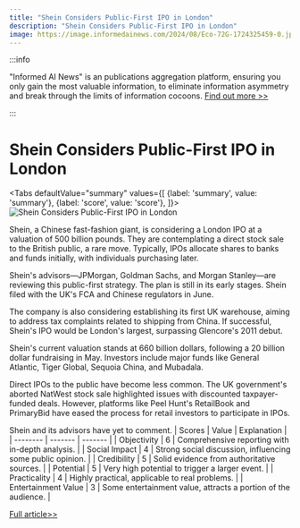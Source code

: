 ```yaml
---
title: "Shein Considers Public-First IPO in London"
description: "Shein Considers Public-First IPO in London"
image: https://image.informedainews.com/2024/08/Eco-72G-1724325459-0.jpg
---
```



:::info

"Informed AI News" is an publications aggregation platform, ensuring you only gain the most valuable information, to eliminate information asymmetry and break through the limits of information cocoons.  [Find out more >>](/)

:::

# Shein Considers Public-First IPO in London


<Tabs
	defaultValue="summary"
	values={[
	{label: 'summary', value: 'summary'},
	{label: 'score', value: 'score'},
]}>
<TabItem value="summary">
<img
  src="https://image.informedainews.com/2024/08/Eco-72G-1724325459-0.jpg"
  alt="Shein Considers Public-First IPO in London"
/>



Shein, a Chinese fast-fashion giant, is considering a London IPO at a valuation of 500 billion pounds. They are contemplating a direct stock sale to the British public, a rare move. Typically, IPOs allocate shares to banks and funds initially, with individuals purchasing later.

Shein's advisors—JPMorgan, Goldman Sachs, and Morgan Stanley—are reviewing this public-first strategy. The plan is still in its early stages. Shein filed with the UK's FCA and Chinese regulators in June.

The company is also considering establishing its first UK warehouse, aiming to address tax complaints related to shipping from China. If successful, Shein's IPO would be London's largest, surpassing Glencore's 2011 debut.

Shein's current valuation stands at 660 billion dollars, following a 20 billion dollar fundraising in May. Investors include major funds like General Atlantic, Tiger Global, Sequoia China, and Mubadala.

Direct IPOs to the public have become less common. The UK government's aborted NatWest stock sale highlighted issues with discounted taxpayer-funded deals. However, platforms like Peel Hunt's RetailBook and PrimaryBid have eased the process for retail investors to participate in IPOs.

Shein and its advisors have yet to comment.
</TabItem>
<TabItem value="score">
	| Scores     | Value   | Explanation |
	| -------- | ------- | ------- |
	| Objectivity  | 6    | Comprehensive reporting with in-depth analysis.    |
	| Social Impact | 4     | Strong social discussion, influencing some public opinion.    |
	| Credibility    | 5    | Solid evidence from authoritative sources.    |
	| Potential    | 5    | Very high potential to trigger a larger event.    |
	| Practicality    | 4    | Highly practical, applicable to real problems.    |
	| Entertainment Value    | 3    | Some entertainment value, attracts a portion of the audience.    |
</TabItem>
</Tabs>

[Full article>>](https://www.cnbeta.com.tw/articles/tech/1443154.htm)
